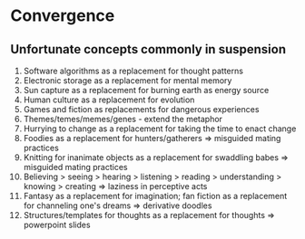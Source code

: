 # Convergence
## Unfortunate concepts commonly in suspension
1. Software algorithms as a replacement for thought patterns
2. Electronic storage as a replacement for mental memory
3. Sun capture as a replacement for burning earth as energy source
4. Human culture as a replacement for evolution
5. Games and fiction as replacements for dangerous experiences
6. Themes/temes/memes/genes - extend the metaphor
7. Hurrying to change as a replacement for taking the time to enact change
8. Foodies as a replacement for hunters/gatherers => misguided mating practices
9. Knitting for inanimate objects as a replacement for swaddling babes => misguided mating practices
10. Believing > seeing > hearing > listening > reading > understanding > knowing > creating => laziness in perceptive acts
11. Fantasy as a replacement for imagination; fan fiction as a replacement for channeling one's dreams => derivative doodles
12. Structures/templates for thoughts as a replacement for thoughts => powerpoint slides